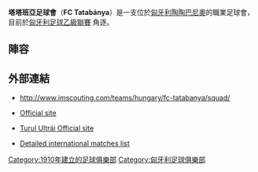 {{Infobox football club |
  clubname = 塔塔班亞|
  image    = |
  fullname = FC Tatabánya |
  nickname =  |
  founded  = {{start date and age|df=yes|1910}} |
  ground   = Stadion Gyula Grosics,<br />[[Tatabánya|Tatabánya]] |
  capacity = 15,500 |
  chairman = {{flagicon|HUN}} Krisztián Bolla |
  manager  = {{flagicon|HUN}} [[Plotár_Gyula|Plotár Gyula]]  |
  league   = [[匈牙利足球丙級聯賽|匈牙利足球丙級聯賽]] |
  season   = 2015–16 |
  position = 匈丙，第 ? 位 |
|
pattern_la1=|pattern_b1=|pattern_ra1=|
leftarm1=DFFF00|body1=DFFF00|rightarm1=DFFF00|shorts1=000000|socks1=000000|
  pattern_la2=_lightblue_stripes|pattern_b2=_lightbluestripes|pattern_ra2=_lightblue_stripes|
leftarm2=|body2=|rightarm2=|shorts2=|socks2=|
  }}

'''塔塔班亞足球會'''（'''FC Tatabánya'''）是一支位於[[匈牙利|匈牙利]][[陶陶巴尼奧|陶陶巴尼奧]]的職業足球會，目前於[[匈牙利足球乙級聯賽|匈牙利足球乙級聯賽]] 角逐。

== 陣容 ==
{{updated|2014年8月14日}}
{{Fs start}}
{{Fs player|no= 1|nat=HUN|name=[[András_Dombai|András Dombai]]|pos=GK}}
{{Fs player|no= 2|nat=HUN|name=Krisztián Simkó|pos=DF}}
{{Fs player|no= 3|nat=HUN|name=Gábor Máj|pos=DF}}
{{Fs player|no= 5|nat=HUN|name=[[István_Kovács|István Kovács]]|pos=MF}}
{{Fs player|no= 7|nat=HUN|name=Máté Balázsovics|pos=MF}}
{{Fs player|no= 8|nat=HUN|name=Viktor Farkas|pos=MF}}
{{Fs player|no= 9|nat=HUN|name=Richárd Szabó|pos=FW}}
{{Fs player|no=10|nat=HUN|name=[[Zoltán_Tóth|Zoltán Tóth]]|pos=MF}}
{{Fs player|no=11|nat=HUN|name=Ferenc Polyák|pos=MF}}
{{Fs player|no=12|nat=HUN|name=Tamás Frank|pos=GK}}
{{Fs mid}}
{{Fs player|no=15|nat=HUN|name=Dániel Kiprich|pos=DF}}
{{Fs player|no=17|nat=HUN|name=Krisztián Folmer|pos=FW}}
{{Fs player|no=18|nat=HUN|name=[[Tibor_Márkus|Tibor Márkus]]|pos=FW}}
{{Fs player|no=19|nat=HUN|name=Gábor Lajer|pos=MF}}
{{Fs player|no=20|nat=HUN|name=Dávid Wágner|pos=FW}}
{{Fs player|no=21|nat=HUN|name=István Sebők|pos=DF}}
{{Fs player|no=23|nat=HUN|name=Tamás Móri|pos=MF}}
{{Fs player|no=26|nat=HUN|name=Máté Csonka|pos=DF}}
{{Fs player|no=28|nat=HUN|name=Dániel Árvai|pos=FW}}
{{Fs end}}

== 外部連結 ==
* http://www.imscouting.com/teams/hungary/fc-tatabanya/squad/ {{Wayback|url=http://www.imscouting.com/teams/hungary/fc-tatabanya/squad/ |date=20120302072915 }}
* {{hu}} [https://web.archive.org/web/20180806091641/http://tatabanyafc.hu/ Official site]
* {{hu}} [https://web.archive.org/web/20090803050546/http://www.fctatabanya.hu/ Turul Ultrái Official site]
* [http://www.magyarfutball.hu/en/csapat/10/merkozesek Detailed international matches list] {{Wayback|url=http://www.magyarfutball.hu/en/csapat/10/merkozesek |date=20170901163806 }}

[[Category:1910年建立的足球俱樂部|Category:1910年建立的足球俱樂部]]
[[Category:匈牙利足球俱樂部|Category:匈牙利足球俱樂部]]